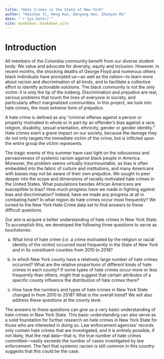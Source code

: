 ```yaml
--- 
title: "Hate Crimes in the State of New York"
author: "Haichao Yi, Heng Kan, Danyang Han, Zhuoyan Ma"
date: "`r Sys.Date()`"
site: bookdown::bookdown_site
---
```


# Introduction
All members of the Columbia community benefit from our diverse student body. We value and advocate for diversity, equity and inclusion. However, in recent months, the shocking deaths of George Floyd and numerous others black individuals have prompted us—as well as the nation—to learn more about racism and discrimination of all kinds, and to facilitate a collective effort to identify actionable solutions. The black community is not the only victim: it is only the tip of the iceberg. Discrimination and prejudice are real, serious problems that touch the lives of everyone in society, and particularly affect marginalized communities. In this project, we look into hate crimes, the most extreme form of prejudice.

A hate crime is defined as any "criminal offense against a person or property motivated in whole or in part by an offender's bias against a race, religion, disability, sexual orientation, ethnicity, gender or gender identity." Hate crimes exert a grave impact on our society, because the damage they do not only targets the immediate victim of the crime, but is inflicted upon the entire group the victim represents.


The tragic events of this summer have cast light on the odiousness and pervasiveness of systemic racism against black people in America. Moreover, the problem seems virtually insurmountable, as bias is often embedded into the fabric of culture and institutions, and many Americans with biases may not be aware of their own prejudice. We sought to peer deeper into the scope and dimensions of racially motivated hate crimes in the United States. What populations besides African Americans are susceptible to bias? How much progress have we made in fighting against bias and discrimination? Indeed, have we made any progress at all in combating hate? In what region do hate crimes occur most frequently? We turned to the New York Hate Crime data set to find answers to these difficult questions. 

Our aim is acquire a better understanding of hate crimes in New York State. To accomplish this, we developed the following three questions to serve as touchstones: 

a) What kind of hate crime (i.e. a crime motivated by the religion or racial identity of the victim) occurred most frequently in the State of New York and in its constituent counties from 2010 to 2018? 


b) In which New York county have a relatively large number of hate crimes occurred? What are the relative proportions of different kinds of hate crimes in each county? If some types of hate crimes occur more or less frequently than others, might that suggest that certain attributes of a specific county influence the distribution of hate crimes there?

  
c) How have the numbers and types of hate crimes in New York State changed in from 2010 to 2018? What is the overall trend? We will also address these questions at the county level. 

The answers to these questions can give us a very basic understanding of hate crimes in New York State. This basic understanding can also serve as a solid foundation for further research on hate crimes in New York State for those who are interested in doing so. Law enforcement agencies’ records only contain hate crimes that are investigated, and it is entirely possible, if not likely, that the real data—that is, the true number of hate crimes committed—vastly exceeds the number of cases investigated by law enforcement. The fact that systemic racism is still common in this country suggests that this could be the case.


